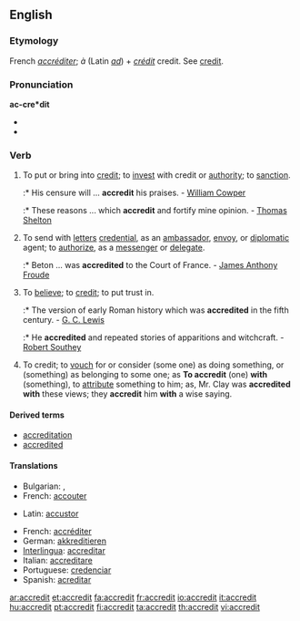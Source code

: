 ==English==

===Etymology===
French ''[[accréditer]]''; ''à'' (Latin ''[[ad]]'') + ''[[crédit]]'' credit. See [[credit]].

===Pronunciation===
'''ac-cre*dit'''
* {{IPA|/əˈkrɛdɪt/}}
* {{audio|en-us-accredit.ogg|Audio (US)}}

===Verb===
{{en-verb}}

# {{transitive}} To put or bring into [[credit]]; to [[invest]] with credit or [[authority]]; to [[sanction]].
#:* His censure will ... '''accredit''' his praises. - [[w:William Cowper|William Cowper]]
#:* These reasons ... which '''accredit''' and fortify mine opinion. - [[w:Thomas Shelton|Thomas Shelton]]
# {{transitive}} To send with [[letter]]s [[credential]], as an [[ambassador]], [[envoy]], or [[diplomatic]] agent; to [[authorize]], as a [[messenger]] or [[delegate]].
#:* Beton ... was '''accredited''' to the Court of France. - [[w:James Anthony Froude|James Anthony Froude]]
# {{transitive}} To [[believe]]; to [[credit]]; to put trust in.
#:* The version of early Roman history which was '''accredited''' in the fifth century. - [[w:G. C. Lewis|G. C. Lewis]]
#:* He '''accredited''' and repeated stories of apparitions and witchcraft. - [[w:Robert Southey|Robert Southey]]
# {{transitive}} To credit; to [[vouch]] for or consider (some one) as doing something, or (something) as belonging to some one; as '''To accredit''' (one) '''with''' (something), to [[attribute]] something to him; as, Mr. Clay was '''accredited with''' these views; they '''accredit''' him '''with''' a wise saying.

====Derived terms====
* [[accreditation]]
* [[accredited]]

====Translations====
{{trans-top|to equip, to attire, to array}}
* Bulgarian: {{t|bg|обличам|sc=Cyrl}},  {{t|bg|екипирам|sc=Cyrl}}
* French: [[accouter]]
{{trans-mid}}
* Latin: [[accustor]]
{{trans-bottom}}

* French: [[accréditer]]
* German: [[akkreditieren]]
* [[Interlingua]]: [[accreditar]]
* Italian: [[accreditare]]
* Portuguese: [[credenciar]]
* Spanish: [[acreditar]]

[[ar:accredit]]
[[et:accredit]]
[[fa:accredit]]
[[fr:accredit]]
[[io:accredit]]
[[it:accredit]]
[[hu:accredit]]
[[pt:accredit]]
[[fi:accredit]]
[[ta:accredit]]
[[th:accredit]]
[[vi:accredit]]